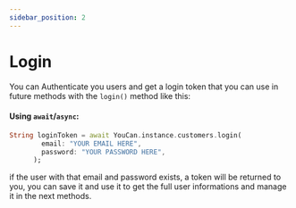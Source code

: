 ```yaml
---
sidebar_position: 2
---
```


# Login

You can Authenticate you users and get a login token that you can use in future methods with the `login()` method like this:

#### Using `await`/`async`:

```dart
String loginToken = await YouCan.instance.customers.login(
        email: "YOUR EMAIL HERE",
        password: "YOUR PASSWORD HERE",
      );
```

if the user with that email and password exists, a token will be returned to you, you can save it and use it to get the full user informations and manage it in the next methods.
